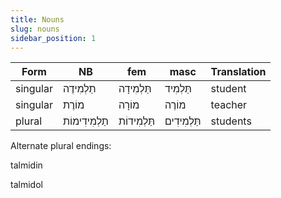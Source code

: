 ```yaml
---
title: Nouns
slug: nouns
sidebar_position: 1
---
```

|Form|NB|fem|masc|Translation|
|-----|----|-----|---|------------|
|singular| <HB> תַלְמִידֶה </HB>| <HB> תַּלְמִידָה </HB>| <HB> תַּלְמִיד </HB>|student|
|singular|<HB> מוֹרֶת </HB>|<HB> מוֹרָה </HB>|<HB> מוֹרֶה </HB>|teacher|
|plural| <HB> תַלְמִידִימוֹת </HB>| <HB> תַּלְמִידוֹת </HB>| <HB> תַּלְמִידִים </HB>|students|


Alternate plural endings:

talmidin

talmidol

